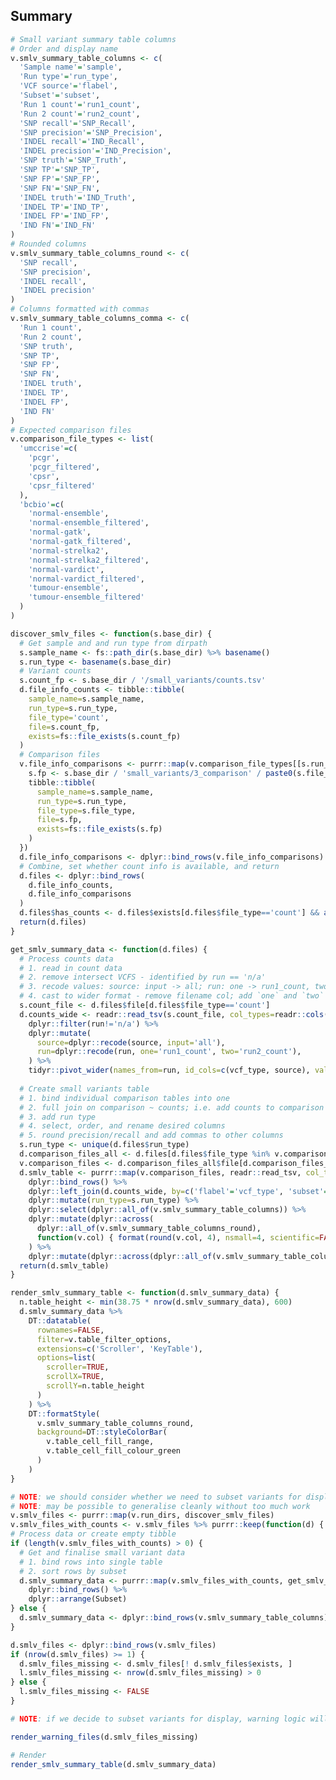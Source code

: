 ## Summary
```r
# Small variant summary table columns
# Order and display name
v.smlv_summary_table_columns <- c(
  'Sample name'='sample',
  'Run type'='run_type',
  'VCF source'='flabel',
  'Subset'='subset',
  'Run 1 count'='run1_count',
  'Run 2 count'='run2_count',
  'SNP recall'='SNP_Recall',
  'SNP precision'='SNP_Precision',
  'INDEL recall'='IND_Recall',
  'INDEL precision'='IND_Precision',
  'SNP truth'='SNP_Truth',
  'SNP TP'='SNP_TP',
  'SNP FP'='SNP_FP',
  'SNP FN'='SNP_FN',
  'INDEL truth'='IND_Truth',
  'INDEL TP'='IND_TP',
  'INDEL FP'='IND_FP',
  'IND FN'='IND_FN'
)
# Rounded columns
v.smlv_summary_table_columns_round <- c(
  'SNP recall',
  'SNP precision',
  'INDEL recall',
  'INDEL precision'
)
# Columns formatted with commas
v.smlv_summary_table_columns_comma <- c(
  'Run 1 count',
  'Run 2 count',
  'SNP truth',
  'SNP TP',
  'SNP FP',
  'SNP FN',
  'INDEL truth',
  'INDEL TP',
  'INDEL FP',
  'IND FN'
)
# Expected comparison files
v.comparison_file_types <- list(
  'umccrise'=c(
    'pcgr',
    'pcgr_filtered',
    'cpsr',
    'cpsr_filtered'
  ),
  'bcbio'=c(
    'normal-ensemble',
    'normal-ensemble_filtered',
    'normal-gatk',
    'normal-gatk_filtered',
    'normal-strelka2',
    'normal-strelka2_filtered',
    'normal-vardict',
    'normal-vardict_filtered',
    'tumour-ensemble',
    'tumour-ensemble_filtered'
  )
)
```

```r
discover_smlv_files <- function(s.base_dir) {
  # Get sample and and run type from dirpath
  s.sample_name <- fs::path_dir(s.base_dir) %>% basename()
  s.run_type <- basename(s.base_dir)
  # Variant counts
  s.count_fp <- s.base_dir / '/small_variants/counts.tsv'
  d.file_info_counts <- tibble::tibble(
    sample_name=s.sample_name,
    run_type=s.run_type,
    file_type='count',
    file=s.count_fp,
    exists=fs::file_exists(s.count_fp)
  )
  # Comparison files
  v.file_info_comparisons <- purrr::map(v.comparison_file_types[[s.run_type]], function(s.file_type) {
    s.fp <- s.base_dir / 'small_variants/3_comparison' / paste0(s.file_type, '.tsv')
    tibble::tibble(
      sample_name=s.sample_name,
      run_type=s.run_type,
      file_type=s.file_type,
      file=s.fp,
      exists=fs::file_exists(s.fp)
    )
  })
  d.file_info_comparisons <- dplyr::bind_rows(v.file_info_comparisons)
  # Combine, set whether count info is available, and return
  d.files <- dplyr::bind_rows(
    d.file_info_counts,
    d.file_info_comparisons
  )
  d.files$has_counts <- d.files$exists[d.files$file_type=='count'] && any(d.files$exists[d.files$file_type %in% v.comparison_file_types[[s.run_type]]])
  return(d.files)
}

get_smlv_summary_data <- function(d.files) {
  # Process counts data
  # 1. read in count data
  # 2. remove intersect VCFS - identified by run == 'n/a'
  # 3. recode values: source: input -> all; run: one -> run1_count, two -> run2_count
  # 4. cast to wider format - remove filename col; add `one` and `two` columns
  s.count_file <- d.files$file[d.files$file_type=='count']
  d.counts_wide <- readr::read_tsv(s.count_file, col_types=readr::cols()) %>%
    dplyr::filter(run!='n/a') %>%
    dplyr::mutate(
      source=dplyr::recode(source, input='all'),
      run=dplyr::recode(run, one='run1_count', two='run2_count'),
    ) %>%
    tidyr::pivot_wider(names_from=run, id_cols=c(vcf_type, source), values_from=count)
  
  # Create small variants table
  # 1. bind individual comparison tables into one
  # 2. full join on comparison ~ counts; i.e. add counts to comparison table
  # 3. add run type
  # 4. select, order, and rename desired columns
  # 5. round precision/recall and add commas to other columns
  s.run_type <- unique(d.files$run_type)
  d.comparison_files_all <- d.files[d.files$file_type %in% v.comparison_file_types[[s.run_type]], ]
  v.comparison_files <- d.comparison_files_all$file[d.comparison_files_all$exists]
  d.smlv_table <- purrr::map(v.comparison_files, readr::read_tsv, col_types=readr::cols()) %>%
    dplyr::bind_rows() %>%
    dplyr::left_join(d.counts_wide, by=c('flabel'='vcf_type', 'subset'='source')) %>%
    dplyr::mutate(run_type=s.run_type) %>%
    dplyr::select(dplyr::all_of(v.smlv_summary_table_columns)) %>%
    dplyr::mutate(dplyr::across(
      dplyr::all_of(v.smlv_summary_table_columns_round),
      function(v.col) { format(round(v.col, 4), nsmall=4, scientific=FALSE) })
    ) %>%
    dplyr::mutate(dplyr::across(dplyr::all_of(v.smlv_summary_table_columns_comma), scales::comma))
  return(d.smlv_table)
}

render_smlv_summary_table <- function(d.smlv_summary_data) {
  n.table_height <- min(38.75 * nrow(d.smlv_summary_data), 600)
  d.smlv_summary_data %>%
    DT::datatable(
      rownames=FALSE,
      filter=v.table_filter_options,
      extensions=c('Scroller', 'KeyTable'),
      options=list(
        scroller=TRUE,
        scrollX=TRUE,
        scrollY=n.table_height
      )
    ) %>%
    DT::formatStyle(
      v.smlv_summary_table_columns_round,
      background=DT::styleColorBar(
        v.table_cell_fill_range,
        v.table_cell_fill_colour_green
      )
    )
}
```

```r
# NOTE: we should consider whether we need to subset variants for display
# NOTE: may be possible to generalise cleanly without too much work
v.smlv_files <- purrr::map(v.run_dirs, discover_smlv_files)
v.smlv_files_with_counts <- v.smlv_files %>% purrr::keep(function(d) { any(d$exists) })
# Process data or create empty tibble
if (length(v.smlv_files_with_counts) > 0) {
  # Get and finalise small variant data
  # 1. bind rows into single table
  # 2. sort rows by subset
  d.smlv_summary_data <- purrr::map(v.smlv_files_with_counts, get_smlv_summary_data) %>%
    dplyr::bind_rows() %>%
    dplyr::arrange(Subset)
} else {
  d.smlv_summary_data <- dplyr::bind_rows(v.smlv_summary_table_columns)[NULL, ]
}
```

```r
d.smlv_files <- dplyr::bind_rows(v.smlv_files)
if (nrow(d.smlv_files) >= 1) {
  d.smlv_files_missing <- d.smlv_files[! d.smlv_files$exists, ]
  l.smlv_files_missing <- nrow(d.smlv_files_missing) > 0
} else {
  l.smlv_files_missing <- FALSE
}

# NOTE: if we decide to subset variants for display, warning logic will be needed here and then rendered below
```

```r
render_warning_files(d.smlv_files_missing)
```

```r
# Render
render_smlv_summary_table(d.smlv_summary_data)
```